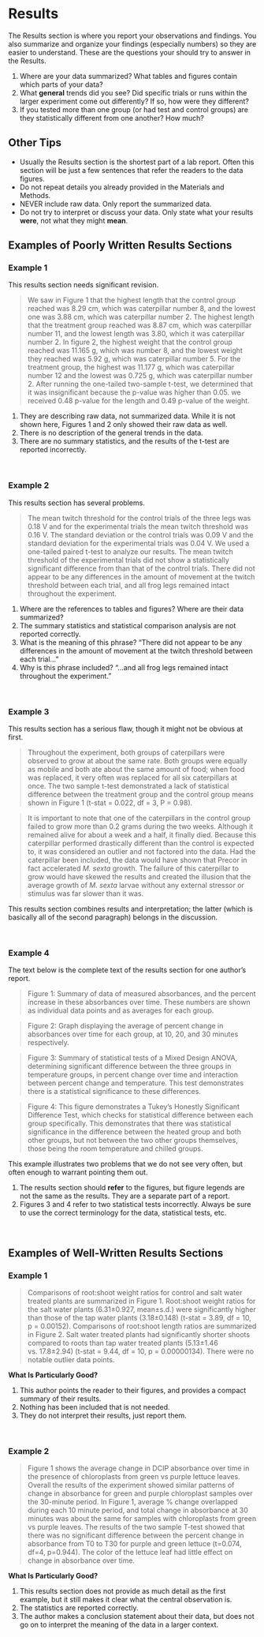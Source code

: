 # Results {#results360}

The Results section is where you report your observations and findings. You also summarize and organize your findings (especially numbers) so they are easier to understand. These are the questions your should try to answer in the Results.

1. Where are your data summarized? What tables and figures contain which parts of your data?
2. What __general__ trends did you see? Did specific trials or runs within the larger experiment come out differently? If so, how were they different?
3. If you tested more than one group (or had test and control groups) are they statistically different from one another? How much?


## Other Tips

* Usually the Results section is the shortest part of a lab report. Often this section will be just a few sentences that refer the readers to the data figures.
* Do not repeat details you already provided in the Materials and Methods. 
* NEVER include raw data. Only report the summarized data.
* Do not try to interpret or discuss your data.  Only state what your results __were__, not what they might __mean__.


## Examples of Poorly Written Results Sections

### Example 1

This results section needs significant revision.

> We saw in Figure 1 that the highest length that the control group reached was 8.29 cm, which was caterpillar number 8, and the lowest one was 3.88 cm, which was caterpillar number 2. The highest length that the treatment group reached was 8.87 cm, which was caterpillar number 11, and the lowest length was 3.80, which it was caterpillar number 2. In figure 2, the highest weight that the control group reached was 11.165 g, which was number 8, and the lowest weight they reached was 5.92 g, which was caterpillar number 5. For the treatment group, the highest was 11.177 g, which was caterpillar number 12 and the lowest was 0.725 g, which was caterpillar number 2. After running the one-tailed two-sample t-test, we determined that it was insignificant because the p-value was higher than 0.05. we received 0.48 p-value for the length and 0.49 p-value of the weight. 

1. They are describing raw data, not summarized data. While it is not shown here, Figures 1 and 2 only showed their raw data as well.
2. There is no description of the general trends in the data. 
3. There are no summary statistics, and the results of the t-test are reported incorrectly.

<br>

### Example 2

This results section has several problems.

> The mean twitch threshold for the control trials of the three legs was 0.18 V and for the experimental trials the mean twitch threshold was 0.16 V. The standard deviation or the control trials was 0.09 V and the standard deviation for the experimental trials was 0.04 V. We used a one-tailed paired t-test to analyze our results. The mean twitch threshold of the experimental trials did not show a statistically significant difference from than that of the control trials. There did not appear to be any differences in the amount of movement at the twitch threshold between each trial, and all frog legs remained intact throughout the experiment. 

1. Where are the references to tables and figures? Where are their data summarized?
2. The summary statistics and statistical comparison analysis are not reported correctly.
3. What is the meaning of this phrase? "There did not appear to be any differences in the amount of movement at the twitch threshold between each trial..."
4. Why is this phrase included? "...and all frog legs remained intact throughout the experiment."

<br>

### Example 3

This results section has a serious flaw, though it might not be obvious at first.

> Throughout the experiment, both groups of caterpillars were observed to grow at about the same rate. Both groups were equally as mobile and both ate about the same amount of food; when food was replaced, it very often was replaced for all six caterpillars at once. The two sample t-test demonstrated a lack of statistical difference between the treatment group and the control group means shown in Figure 1 (t-stat = 0.022, df = 3, P = 0.98). 

> It is important to note that one of the caterpillars in the control group failed to grow more than 0.2 grams during the two weeks. Although it remained alive for about a week and a half, it finally died. Because this caterpillar performed drastically different than the control is expected to, it was considered an outlier and not factored into the data. Had the caterpillar been included, the data would have shown that Precor in fact accelerated _M. sexta_ growth. The failure of this caterpillar to grow would have skewed the results and created the illusion that the average growth of _M. sexta_ larvae without any external stressor or stimulus  was far slower than it was. 

This results section combines results and interpretation; the latter (which is basically all of the second paragraph) belongs in the discussion.

<br>

### Example 4

The text below is the complete text of the results section for one author's report.

> Figure 1: Summary of data of measured absorbances, and the percent increase in these absorbances over time. These numbers are shown as individual data points and as averages for each group.

> Figure 2: Graph displaying the average of percent change in absorbances over time for each group, at 10, 20, and 30 minutes respectively.

> Figure 3: Summary of statistical tests of a Mixed Design ANOVA, determining significant difference between the three groups in temperature groups, in percent change over time and interaction between percent change and temperature. This test demonstrates there is a statistical significance to these differences.

> Figure 4: This figure demonstrates a Tukey’s Honestly Significant Difference Test, which checks for statistical difference between each group specifically. This demonstrates that there was statistical significance in the difference between the heated group and both other groups, but not between the two other groups themselves, those being the room temperature and chilled groups.

This example illustrates two problems that we do not see very often, but often enough to warrant pointing them out. 

1. The results section should __refer__ to the figures, but figure legends are not the same as the results. They are a separate part of a report.
2. Figures 3 and 4 refer to two statistical tests incorrectly. Always be sure to use the correct terminology for the data, statistical tests, etc.

<br>

## Examples of Well-Written Results Sections

### Example 1

> Comparisons of root:shoot weight ratios for control and salt water treated plants are summarized in Figure 1. Root:shoot weight ratios for the salt water plants (6.31±0.927, mean±s.d.) were significantly higher than those of the tap water plants (3.18±0.148) (t-stat = 3.89, df = 10, p = 0.00152). Comparisons of root:shoot length ratios are summarized in Figure 2. Salt water treated plants had significantly shorter shoots compared to roots than tap water treated plants (5.13±1.46 vs. 17.8±2.94) (t-stat = 9.44, df = 10, p = 0.00000134). There were no notable outlier data points. 

__What Is Particularly Good?__ 

1. This author points the reader to their figures, and provides a compact summary of their results. 
2. Nothing has been included that is not needed. 
3. They do not interpret their results, just report them. 

<br>

### Example 2

> Figure 1 shows the average change in DCIP absorbance over time in the presence of chloroplasts from green vs purple lettuce leaves. Overall the results of the experiment showed similar patterns of change in absorbance for green and purple chloroplast samples over the 30-minute period. In Figure 1, average % change overlapped during each 10 minute period, and total change in absorbance at 30 minutes was about the same for samples with chloroplasts from green vs purple leaves. The results of the two sample T-test showed that there was no significant difference between the percent change in absorbance from T0 to T30 for purple and green lettuce (t=0.074, df=4, p=0.944). The color of the lettuce leaf had little effect on change in absorbance over time.

__What Is Particularly Good?__ 

1. This results section does not provide as much detail as the first example, but it still makes it clear what the central observation is. 
2. The statistics are reported correctly. 
3. The author makes a conclusion statement about their data, but does not go on to interpret the meaning of the data in a larger context. 

